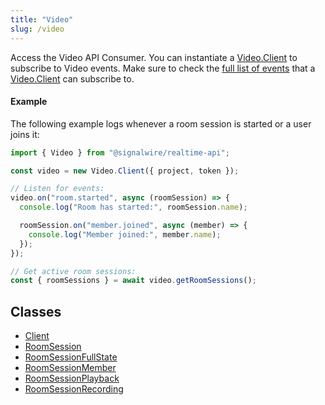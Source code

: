 ```yaml
---
title: "Video"
slug: /video
---
```


[client]: ./video-client.mdx

[roomsession]: ./video-roomsession.mdx
[roomsessionfullstate]: ./video-roomsessionfullstate.md
[roomsessionmember]: ./video-roomsessionmember.md
[roomsessionplayback]: ./video-roomsessionplayback.md
[roomsessionrecording]: ./video-roomsessionrecording.md
[video-client-1]: ./video-client.mdx
[video-client]: ./video-client.mdx#events

Access the Video API Consumer. You can instantiate a [Video.Client][video-client-1] to subscribe to Video events. Make sure to check the [full list of events][video-client] that a [Video.Client][video-client-1] can subscribe to.

#### Example

The following example logs whenever a room session is started or a user joins it:

```javascript
import { Video } from "@signalwire/realtime-api";

const video = new Video.Client({ project, token });

// Listen for events:
video.on("room.started", async (roomSession) => {
  console.log("Room has started:", roomSession.name);

  roomSession.on("member.joined", async (member) => {
    console.log("Member joined:", member.name);
  });
});

// Get active room sessions:
const { roomSessions } = await video.getRoomSessions();
```

## Classes

- [Client][client]
- [RoomSession][roomsession]
- [RoomSessionFullState][roomsessionfullstate]
- [RoomSessionMember][roomsessionmember]
- [RoomSessionPlayback][roomsessionplayback]
- [RoomSessionRecording][roomsessionrecording]
